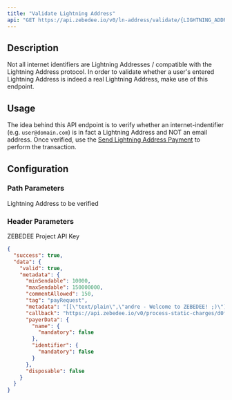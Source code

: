 ```yaml
---
title: "Validate Lightning Address"
api: "GET https://api.zebedee.io/v0/ln-address/validate/{LIGHTNING_ADDRESS}"
---
```


## Description

Not all internet identifiers are Lightning Addresses / compatible with the Lightning Address protocol. In order to validate whether a user's entered Lightning Address is indeed a real Lightning Address, make use of this endpoint.

## Usage

The idea behind this API endpoint is to verify whether an internet-indentifier (e.g. `user@domain.com`) is in fact a Lightning Address and NOT an email address. Once verified, use the [Send Lightning Address Payment](/api/lightning-address/send) to perform the transaction.

## Configuration

### Path Parameters

<ParamField required path="LIGHTNING_ADDRESS" type="string">
  Lightning Address to be verified
</ParamField>

### Header Parameters

<ParamField required header="apikey" type="string">
  ZEBEDEE Project API Key
</ParamField>

<CodeGroup />

<ResponseExample>

```json Response
{
  "success": true,
  "data": {
    "valid": true,
    "metadata": {
      "minSendable": 10000,
      "maxSendable": 150000000,
      "commentAllowed": 150,
      "tag": "payRequest",
      "metadata": "[[\"text/plain\",\"andre - Welcome to ZEBEDEE! ;)\"],[\"text/identifier\",\"andre@zbd.gg\"],[\"image/png;base64\",\"/9j/2wBDAAYEBQ......IUeDcpP9akPkjm3XPid8/OmYZB//9k=\"]]",
      "callback": "https://api.zebedee.io/v0/process-static-charges/d0f2c3da-e836-480a-bf8c-f5d5b167d6f8",
      "payerData": {
        "name": {
          "mandatory": false
        },
        "identifier": {
          "mandatory": false
        }
      },
      "disposable": false
    }
  }
}
```

</ResponseExample>
